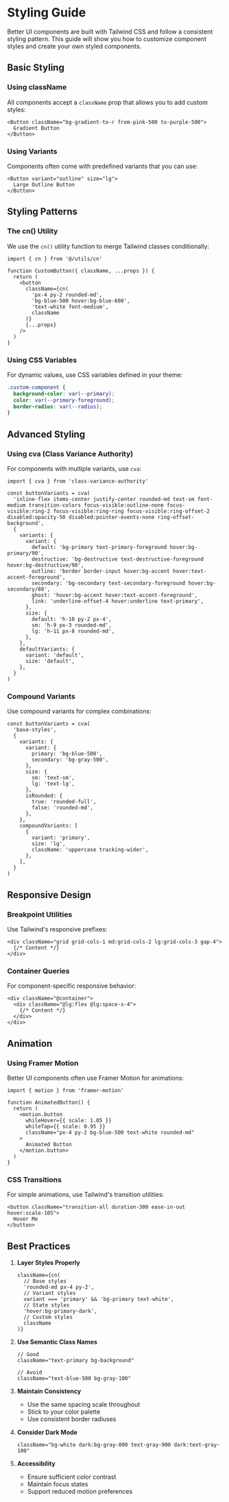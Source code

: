 # Styling Guide

Better UI components are built with Tailwind CSS and follow a consistent styling pattern. This guide will show you how to customize component styles and create your own styled components.

## Basic Styling

### Using className

All components accept a `className` prop that allows you to add custom styles:

```tsx
<Button className="bg-gradient-to-r from-pink-500 to-purple-500">
  Gradient Button
</Button>
```

### Using Variants

Components often come with predefined variants that you can use:

```tsx
<Button variant="outline" size="lg">
  Large Outline Button
</Button>
```

## Styling Patterns

### The cn() Utility

We use the `cn()` utility function to merge Tailwind classes conditionally:

```tsx
import { cn } from '@/utils/cn'

function CustomButton({ className, ...props }) {
  return (
    <button
      className={cn(
        'px-4 py-2 rounded-md',
        'bg-blue-500 hover:bg-blue-600',
        'text-white font-medium',
        className
      )}
      {...props}
    />
  )
}
```

### Using CSS Variables

For dynamic values, use CSS variables defined in your theme:

```css
.custom-component {
  background-color: var(--primary);
  color: var(--primary-foreground);
  border-radius: var(--radius);
}
```

## Advanced Styling

### Using cva (Class Variance Authority)

For components with multiple variants, use `cva`:

```tsx
import { cva } from 'class-variance-authority'

const buttonVariants = cva(
  'inline-flex items-center justify-center rounded-md text-sm font-medium transition-colors focus-visible:outline-none focus-visible:ring-2 focus-visible:ring-ring focus-visible:ring-offset-2 disabled:opacity-50 disabled:pointer-events-none ring-offset-background',
  {
    variants: {
      variant: {
        default: 'bg-primary text-primary-foreground hover:bg-primary/90',
        destructive: 'bg-destructive text-destructive-foreground hover:bg-destructive/90',
        outline: 'border border-input hover:bg-accent hover:text-accent-foreground',
        secondary: 'bg-secondary text-secondary-foreground hover:bg-secondary/80',
        ghost: 'hover:bg-accent hover:text-accent-foreground',
        link: 'underline-offset-4 hover:underline text-primary',
      },
      size: {
        default: 'h-10 py-2 px-4',
        sm: 'h-9 px-3 rounded-md',
        lg: 'h-11 px-8 rounded-md',
      },
    },
    defaultVariants: {
      variant: 'default',
      size: 'default',
    },
  }
)
```

### Compound Variants

Use compound variants for complex combinations:

```tsx
const buttonVariants = cva(
  'base-styles',
  {
    variants: {
      variant: {
        primary: 'bg-blue-500',
        secondary: 'bg-gray-500',
      },
      size: {
        sm: 'text-sm',
        lg: 'text-lg',
      },
      isRounded: {
        true: 'rounded-full',
        false: 'rounded-md',
      },
    },
    compoundVariants: [
      {
        variant: 'primary',
        size: 'lg',
        className: 'uppercase tracking-wider',
      },
    ],
  }
)
```

## Responsive Design

### Breakpoint Utilities

Use Tailwind's responsive prefixes:

```tsx
<div className="grid grid-cols-1 md:grid-cols-2 lg:grid-cols-3 gap-4">
  {/* Content */}
</div>
```

### Container Queries

For component-specific responsive behavior:

```tsx
<div className="@container">
  <div className="@lg:flex @lg:space-x-4">
    {/* Content */}
  </div>
</div>
```

## Animation

### Using Framer Motion

Better UI components often use Framer Motion for animations:

```tsx
import { motion } from 'framer-motion'

function AnimatedButton() {
  return (
    <motion.button
      whileHover={{ scale: 1.05 }}
      whileTap={{ scale: 0.95 }}
      className="px-4 py-2 bg-blue-500 text-white rounded-md"
    >
      Animated Button
    </motion.button>
  )
}
```

### CSS Transitions

For simple animations, use Tailwind's transition utilities:

```tsx
<button className="transition-all duration-300 ease-in-out hover:scale-105">
  Hover Me
</button>
```

## Best Practices

1. **Layer Styles Properly**
   ```tsx
   className={cn(
     // Base styles
     'rounded-md px-4 py-2',
     // Variant styles
     variant === 'primary' && 'bg-primary text-white',
     // State styles
     'hover:bg-primary-dark',
     // Custom styles
     className
   )}
   ```

2. **Use Semantic Class Names**
   ```tsx
   // Good
   className="text-primary bg-background"
   
   // Avoid
   className="text-blue-500 bg-gray-100"
   ```

3. **Maintain Consistency**
   - Use the same spacing scale throughout
   - Stick to your color palette
   - Use consistent border radiuses

4. **Consider Dark Mode**
   ```tsx
   className="bg-white dark:bg-gray-800 text-gray-900 dark:text-gray-100"
   ```

5. **Accessibility**
   - Ensure sufficient color contrast
   - Maintain focus states
   - Support reduced motion preferences 